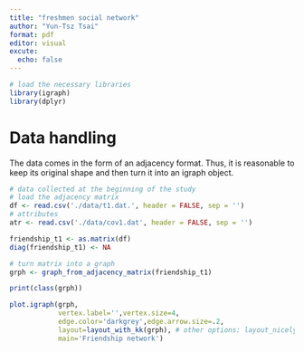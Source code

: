 ```yaml
---
title: "freshmen social network"
author: "Yun-Tsz Tsai"
format: pdf
editor: visual
excute: 
  echo: false
---
```


```r
# load the necessary libraries
library(igraph)
library(dplyr)
```

# Data handling

The data comes in the form of an adjacency format. Thus, it is reasonable to keep its original shape and then turn it into an igraph object.

```r
# data collected at the beginning of the study
# load the adjacency matrix 
df <- read.csv('./data/t1.dat.', header = FALSE, sep = '')
# attributes 
atr <- read.csv('./data/cov1.dat', header = FALSE, sep = '')

friendship_t1 <- as.matrix(df)
diag(friendship_t1) <- NA
```

```r
# turn matrix into a graph
grph <- graph_from_adjacency_matrix(friendship_t1)

print(class(grph))
```

```r
plot.igraph(grph,
            vertex.label='',vertex.size=4,
            edge.color='darkgrey',edge.arrow.size=.2,
            layout=layout_with_kk(grph), # other options: layout_nicely, layout_with_fr (<-- this one is furchterman reingold)
            main='Friendship network')
```
